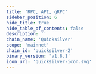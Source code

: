 ```yaml
---
title: 'RPC, API, gRPC'
sidebar_position: 6
hide_title: true
hide_table_of_contents: false
description: ''
chain_name: 'Quicksilver'
scope: 'mainnet'
chain_id: 'quicksilver-2'
binary_version: 'v1.8.1'
icon_url: 'quicksilver-icon.svg'
---
```



<PageTitle
  iconUrl="img/quicksilver-icon.svg"
  title="Quicksilver Public Endpoints"
  chainId="quicksilver-2"
  version="v1.8.1"
/>

<Endpoints
  api="https://quicksilver-api.noders.services"
  rpc="https://quicksilver-rpc.noders.services"
  grpc="quicksilver-grpc.noders.services:443"
  jsonRpc=""
/>
